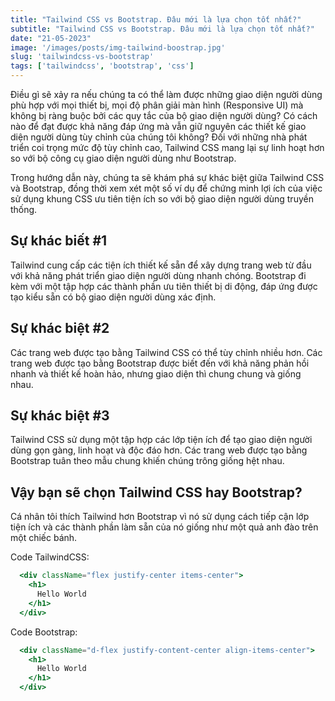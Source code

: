 ```yaml
---
title: "Tailwind CSS vs Bootstrap. Đâu mới là lựa chọn tốt nhất?"
subtitle: "Tailwind CSS vs Bootstrap. Đâu mới là lựa chọn tốt nhất?"
date: "21-05-2023"
image: '/images/posts/img-tailwind-boostrap.jpg'
slug: 'tailwindcss-vs-bootstrap'
tags: ['tailwindcss', 'bootstrap', 'css']
---
```


Điều gì sẽ xảy ra nếu chúng ta có thể làm được những giao diện người dùng phù hợp với mọi thiết bị, mọi độ phân giải màn hình (Responsive UI) mà không bị ràng buộc bởi các quy tắc của bộ giao diện người dùng? Có cách nào để đạt được khả năng đáp ứng mà vẫn giữ nguyên các thiết kế giao diện người dùng tùy chỉnh của chúng tôi không? Đối với những nhà phát triển coi trọng mức độ tùy chỉnh cao, Tailwind CSS mang lại sự linh hoạt hơn so với bộ công cụ giao diện người dùng như Bootstrap.

Trong hướng dẫn này, chúng ta sẽ khám phá sự khác biệt giữa Tailwind CSS và Bootstrap, đồng thời xem xét một số ví dụ để chứng minh lợi ích của việc sử dụng khung CSS ưu tiên tiện ích so với bộ giao diện người dùng truyền thống.

## Sự khác biết #1

Tailwind cung cấp các tiện ích thiết kế sẵn để xây dựng trang web từ đầu với khả năng phát triển giao diện người dùng nhanh chóng.
Bootstrap đi kèm với một tập hợp các thành phần ưu tiên thiết bị di động, đáp ứng được tạo kiểu sẵn có bộ giao diện người dùng xác định.

## Sự khác biệt #2

Các trang web được tạo bằng Tailwind CSS có thể tùy chỉnh nhiều hơn.
Các trang web được tạo bằng Bootstrap được biết đến với khả năng phản hồi nhanh và thiết kế hoàn hảo, nhưng giao diện thì chung chung và giống nhau.

## Sự khác biệt #3

Tailwind CSS sử dụng một tập hợp các lớp tiện ích để tạo giao diện người dùng gọn gàng, linh hoạt và độc đáo hơn.
Các trang web được tạo bằng Bootstrap tuân theo mẫu chung khiến chúng trông giống hệt nhau.

## Vậy bạn sẽ chọn Tailwind CSS hay Bootstrap?

Cá nhân tôi thích Tailwind hơn Bootstrap vì nó sử dụng cách tiếp cận lớp tiện ích và các thành phần làm sẵn của nó giống như một quả anh đào trên một chiếc bánh.

Code TailwindCSS:

```jsx
  <div className="flex justify-center items-center">
    <h1>
      Hello World
    </h1>
  </div>
```

Code Bootstrap:

```jsx
  <div className="d-flex justify-content-center align-items-center">
    <h1>
      Hello World
    </h1>
  </div>
```